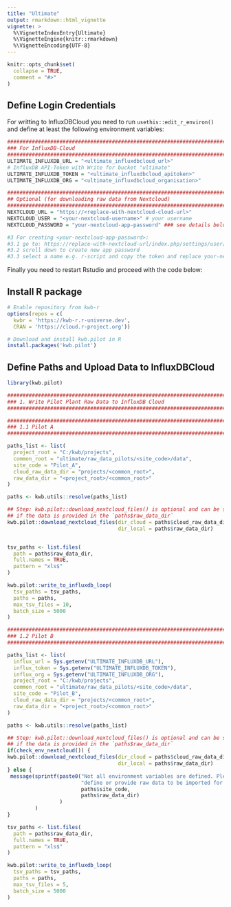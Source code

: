 ```yaml
---
title: "Ultimate"
output: rmarkdown::html_vignette
vignette: >
  %\VignetteIndexEntry{Ultimate}
  %\VignetteEngine{knitr::rmarkdown}
  %\VignetteEncoding{UTF-8}
---
```


```r
knitr::opts_chunk$set(
  collapse = TRUE,
  comment = "#>"
)
```

## Define Login Credentials

For writting to InfluxDBCloud you need to run `usethis::edit_r_environ()` and 
define at least the following environment variables:

```r
###############################################################################
### For InfluxDB-Cloud
###############################################################################
ULTIMATE_INFLUXDB_URL = "<ultimate_influxdbcloud_url>"
# InfluxDB API-Token with Write for bucket "ultimate"
ULTIMATE_INFLUXDB_TOKEN = "<ultimate_influxdbcloud_apitoken>"
ULTIMATE_INFLUXDB_ORG = "<ultimate_influxdbcloud_organisation>"

################################################################################  
## Optional (for downloading raw data from Nextcloud)
################################################################################
NEXTCLOUD_URL = "https://<replace-with-nextcloud-cloud-url>"
NEXTCLOUD_USER = "<your-nextcloud-username>" # your username
NEXTCLOUD_PASSWORD = "your-nextcloud-app-password" ### see details below

#3 For creating <your-nextcloud-app-password>:
#3.1 go to: https://replace-with-nextcloud-url/index.php/settings/user/security
#3.2 scroll down to create new app password
#3.3 select a name e.g. r-script and copy the token and replace your-nextcloud-app-password
```

Finally you need to restart Rstudio and proceed with the code below:

## Install R package

```r
# Enable repository from kwb-r
options(repos = c(
  kwbr = 'https://kwb-r.r-universe.dev',
  CRAN = 'https://cloud.r-project.org'))

# Download and install kwb.pilot in R
install.packages('kwb.pilot')
```


## Define Paths and Upload Data to InfluxDBCloud

```r
library(kwb.pilot)

################################################################################
### 1. Write Pilot Plant Raw Data to InfluxDB Cloud
################################################################################

################################################################################
### 1.1 Pilot A
################################################################################

paths_list <- list(
  project_root = "C:/kwb/projects",
  common_root = "ultimate/raw_data_pilots/<site_code>/data",
  site_code = "Pilot_A",
  cloud_raw_data_dir = "projects/<common_root>",
  raw_data_dir = "<project_root>/<common_root>"
)

paths <- kwb.utils::resolve(paths_list)

## Step: kwb.pilot::download_nextcloud_files() is optional and can be skipped
## if the data is provided in the `paths$raw_data_dir`
kwb.pilot::download_nextcloud_files(dir_cloud = paths$cloud_raw_data_dir,
                                    dir_local = paths$raw_data_dir)


tsv_paths <- list.files(
  path = paths$raw_data_dir,
  full.names = TRUE,
  pattern = "xls$"
)

kwb.pilot::write_to_influxdb_loop(
  tsv_paths = tsv_paths,
  paths = paths,
  max_tsv_files = 10,
  batch_size = 5000
)

################################################################################
### 1.2 Pilot B
################################################################################

paths_list <- list(
  influx_url = Sys.getenv("ULTIMATE_INFLUXDB_URL"),
  influx_token = Sys.getenv("ULTIMATE_INFLUXDB_TOKEN"),
  influx_org = Sys.getenv("ULTIMATE_INFLUXDB_ORG"),
  project_root = "C:/kwb/projects",
  common_root = "ultimate/raw_data_pilots/<site_code>/data",
  site_code = "Pilot_B",
  cloud_raw_data_dir = "projects/<common_root>",
  raw_data_dir = "<project_root>/<common_root>"
)

paths <- kwb.utils::resolve(paths_list)

## Step: kwb.pilot::download_nextcloud_files() is optional and can be skipped
## if the data is provided in the `paths$raw_data_dir`
if(check_env_nextcloud()) {
kwb.pilot::download_nextcloud_files(dir_cloud = paths$cloud_raw_data_dir,
                                    dir_local = paths$raw_data_dir)
} else {
 message(sprintf(paste0("Not all environment variables are defined. Please ", 
                        "define or provide raw data to be imported for %s in %s",
                        paths$site_code,
                        paths$raw_data_dir)
                 )
         )
}

tsv_paths <- list.files(
  path = paths$raw_data_dir,
  full.names = TRUE,
  pattern = "xls$"
)

kwb.pilot::write_to_influxdb_loop(
  tsv_paths = tsv_paths,
  paths = paths,
  max_tsv_files = 5,
  batch_size = 5000
)
```

